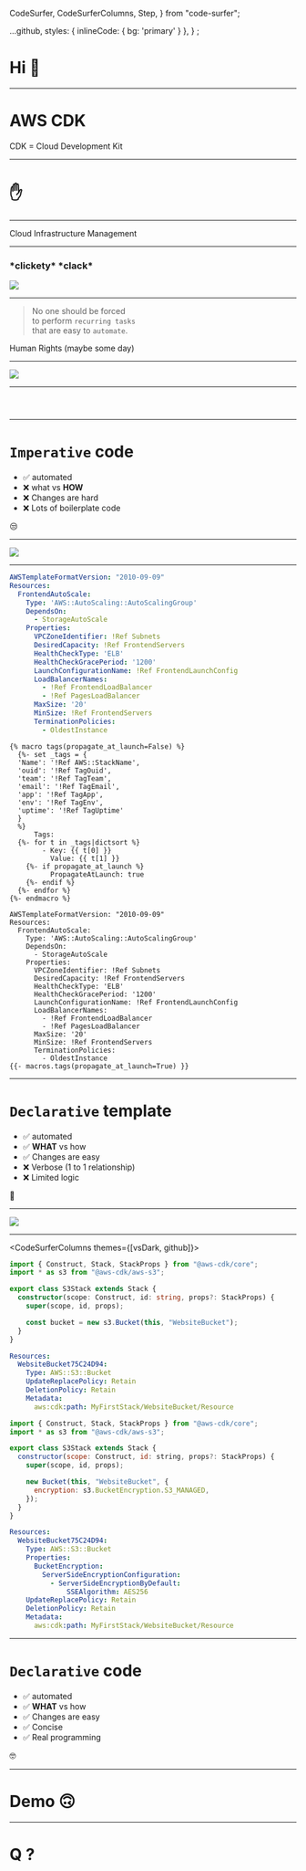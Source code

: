   CodeSurfer,
  CodeSurferColumns,
  Step,
} from "code-surfer";

  ...github,
  styles: {
    inlineCode: {
      bg: 'primary'
    }
  },
} ;

<Head>
  <title>A gentle introduction to AWS CDK</title>
</Head>

# Hi 👋

---

# AWS CDK  
CDK = Cloud Development Kit

---

# ✋

---

Cloud Infrastructure Management

---


### \*clickety\* \*clack\*

<Image src={launch_instance_wizard} size="contain" />

---

> No one should be forced  
> to perform `recurring tasks`  
> that are easy to `automate`.


Human Rights (maybe some day)

---


<Image src={scriptDiagram} size="original" />

---

<CodeSurfer>

```bash 30:34 file="./snippets/setup_instance.sh"
```

```diff 65:68
```

```diff title="./setup_instance.sh"
```

</CodeSurfer>

---

# `Imperative` code

<ul>
  <Appear>
    <li>✅ automated</li>
    <li>❌ what vs <strong>HOW</strong></li>
    <li>❌ Changes are hard</li>
    <li>❌ Lots of boilerplate code</li>
  </Appear>
</ul>

😒

---


<Image src={cfDiagram} size="original" />

---

<CodeSurfer>

```yaml 3:19
AWSTemplateFormatVersion: "2010-09-09"
Resources:
  FrontendAutoScale:
    Type: 'AWS::AutoScaling::AutoScalingGroup'
    DependsOn:
      - StorageAutoScale
    Properties:
      VPCZoneIdentifier: !Ref Subnets
      DesiredCapacity: !Ref FrontendServers
      HealthCheckType: 'ELB'
      HealthCheckGracePeriod: '1200'
      LaunchConfigurationName: !Ref FrontendLaunchConfig
      LoadBalancerNames:
        - !Ref FrontendLoadBalancer
        - !Ref PagesLoadBalancer
      MaxSize: '20'
      MinSize: !Ref FrontendServers
      TerminationPolicies:
        - OldestInstance
```

```jinja
{% macro tags(propagate_at_launch=False) %}
  {%- set _tags = {
  'Name': '!Ref AWS::StackName',
  'ouid': '!Ref TagOuid',
  'team': '!Ref TagTeam',
  'email': '!Ref TagEmail',
  'app': '!Ref TagApp',
  'env': '!Ref TagEnv',
  'uptime': '!Ref TagUptime'
  }
  %}
      Tags:
  {%- for t in _tags|dictsort %}
        - Key: {{ t[0] }}
          Value: {{ t[1] }}
    {%- if propagate_at_launch %}
          PropagateAtLaunch: true
    {%- endif %}
  {%- endfor %}
{%- endmacro %}

AWSTemplateFormatVersion: "2010-09-09"
Resources:
  FrontendAutoScale:
    Type: 'AWS::AutoScaling::AutoScalingGroup'
    DependsOn:
      - StorageAutoScale
    Properties:
      VPCZoneIdentifier: !Ref Subnets
      DesiredCapacity: !Ref FrontendServers
      HealthCheckType: 'ELB'
      HealthCheckGracePeriod: '1200'
      LaunchConfigurationName: !Ref FrontendLaunchConfig
      LoadBalancerNames:
        - !Ref FrontendLoadBalancer
        - !Ref PagesLoadBalancer
      MaxSize: '20'
      MinSize: !Ref FrontendServers
      TerminationPolicies:
        - OldestInstance
{{- macros.tags(propagate_at_launch=True) }}
```

</CodeSurfer>

---

# `Declarative` template

<ul>
  <Appear>
    <li>✅ automated</li>
    <li>✅ <strong>WHAT</strong> vs how</li>
    <li>✅ Changes are easy</li>
    <li>❌ Verbose (1 to 1 relationship)</li>
    <li>❌ Limited logic</li>
  </Appear>
</ul>

🤨

---


<Image src={cdkDiagram} size="original" />

---

<CodeSurferColumns themes={[vsDark, github]}>

<Step>

```ts subtitle="CDK"
import { Construct, Stack, StackProps } from "@aws-cdk/core";
import * as s3 from "@aws-cdk/aws-s3";

export class S3Stack extends Stack {
  constructor(scope: Construct, id: string, props?: StackProps) {
    super(scope, id, props);

    const bucket = new s3.Bucket(this, "WebsiteBucket");
  }
}

```

```yaml subtitle="Output"
Resources:
  WebsiteBucket75C24D94:
    Type: AWS::S3::Bucket
    UpdateReplacePolicy: Retain
    DeletionPolicy: Retain
    Metadata:
      aws:cdk:path: MyFirstStack/WebsiteBucket/Resource
```

</Step>

<Step>

```js subtitle="CDK"
import { Construct, Stack, StackProps } from "@aws-cdk/core";
import * as s3 from "@aws-cdk/aws-s3";

export class S3Stack extends Stack {
  constructor(scope: Construct, id: string, props?: StackProps) {
    super(scope, id, props);

    new Bucket(this, "WebsiteBucket", {
      encryption: s3.BucketEncryption.S3_MANAGED,
    });
  }
}

```

```yaml subtitle="Output"
Resources:
  WebsiteBucket75C24D94:
    Type: AWS::S3::Bucket
    Properties:
      BucketEncryption:
        ServerSideEncryptionConfiguration:
          - ServerSideEncryptionByDefault:
              SSEAlgorithm: AES256
    UpdateReplacePolicy: Retain
    DeletionPolicy: Retain
    Metadata:
      aws:cdk:path: MyFirstStack/WebsiteBucket/Resource
```

</Step>

</CodeSurferColumns>

---

# `Declarative` code

<ul>
  <Appear>
    <li>✅ automated</li>
    <li>✅ <strong>WHAT</strong> vs how</li>
    <li>✅ Changes are easy</li>
    <li>✅ Concise</li>
    <li>✅ Real programming</li>
  </Appear>
</ul>

🤓

---

# Demo 🙃

---

# Q ?